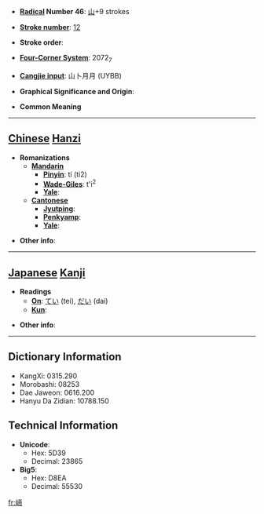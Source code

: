 * '''[[Wiktionary:Chinese radical index| Radical]] Number 46''': [[Wiktionary:Chinese radical index 山|山]]+9 strokes

* '''[[Wiktionary:Chinese total strokes index|Stroke number]]''': [[Wiktionary:Chinese total strokes index 12|12]]

* '''Stroke order''': 

* '''[[Wiktionary:Chinese four corner index|Four-Corner System]]''': 2072<sub>7</sub>

* '''[[Wiktionary:Chinese Cangjie index|Cangjie input]]''': 山卜月月 (UYBB)

* '''Graphical Significance and Origin''': 

* '''Common Meaning'''

----

== [[Chinese]] [[Hanzi]] ==

* '''Romanizations'''
** '''[[Mandarin]]'''
*** '''[[Pinyin]]''': tí (ti2)
*** '''[[Wade-Giles]]''': t'i<sup>2</sup>
*** '''[[Yale]]''': 
** '''[[Cantonese]]'''
*** '''[[Jyutping]]''':
*** '''[[Penkyamp]]''': 
*** '''[[Yale]]''': 

* '''Other info''': 

----

== [[Japanese]] [[Kanji]] ==

* '''Readings'''
** '''[[On]]''': [[てい]] (tei), [[だい]] (dai)
** '''[[Kun]]''': 

* '''Other info''':  

----

== Dictionary Information ==

* KangXi: 0315.290
* Morobashi: 08253
* Dae Jaweon: 0616.200
* Hanyu Da Zidian: 10788.150

== Technical Information ==

* '''Unicode''':
** Hex: 5D39
** Decimal: 23865
* '''Big5''':
** Hex: D8EA
** Decimal: 55530

[[fr:崹]]